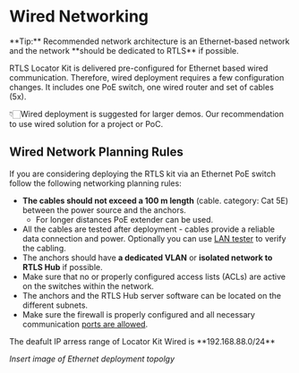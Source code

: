

# Wired Networking

<Callout emoji="ℹ️" type="info">
 **Tip:** Recommended network architecture is an Ethernet-based network and the network **should be dedicated to RTLS** if possible.
</Callout>

RTLS Locator Kit is delivered pre-configured for Ethernet based wired communication. Therefore, wired deployment requires a few configuration changes. It includes one PoE switch, one wired router and set of cables (5x). 

👇🏻Wired deployment is suggested for larger demos. Our recommendation to use wired solution for a project or PoC.

## Wired Network Planning Rules
If you are considering deploying the RTLS kit via an Ethernet PoE switch follow the following networking planning rules:
- **The cables should not exceed a 100 m length** (cable. category: Cat 5E) between the power source and the anchors. 
  - For longer distances PoE extender can be used.
- All the cables are tested after deployment - cables provide a reliable data connection and power. Optionally you can use [LAN tester](https://www.amazon.com/Klein-Tools-VDV526-100-Network-Explorer/dp/B07RT1J9MB) to verify the cabling.
- The anchors should have **a dedicated VLAN** or **isolated network to RTLS Hub** if possible.
- Make sure that no or properly configured access lists (ACLs) are active on the switches within the network.
- The anchors and the RTLS Hub server software can be located on the different subnets.
- Make sure the firewall is properly configured and all necessary communication [ports are allowed](../ProjectExecution/NetworkLayout/NetworkArchitectureAndPorts).

<Callout emoji="ℹ️" type="info">
 The deafult IP arress range of Locator Kit Wired is **192.168.88.0/24**
</Callout>

_Insert image of Ethernet deployment topolgy_
